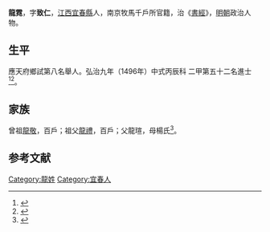 {{明清人物信息框
| 姓名 = 龍霓
| 原名 =
| 圖片名稱= 
| 圖片大小 =
| 圖片說明 = 
| 最高職務 =
| 國家 = 大明 
| 爵位 =
| 籍貫 = [[江西|江西]][[宜春縣|宜春縣]]
| 族裔 = 
| 字號 = 
| 諡號 =
| 出生日期 = 二月二十日
| 出生地點 =
| 逝世日期 = 卒年不詳 
| 逝世地點 =
| 墓葬 =
| 配偶 = 王氏
| 親屬 = 
| 出身 =
* 弘治九年丙辰科進士出身
| 經歷 =
| 著作 = 
}}
'''龍霓'''{{BD|1462年||？年||}}，字'''致仁'''，[[江西|江西]][[宜春縣|宜春縣]]人，南京牧馬千戶所官籍，治《[[書經|書經]]》，[[明朝|明朝]]政治人物。

== 生平 ==
應天府鄉試第八名舉人。弘治九年（1496年）中式丙辰科<!---會試第二名--->二甲第五十二名進士<ref>{{Cite book|title=《[[皇明贡举考|皇明贡举考]]》卷五|last=（明）[[张朝瑞|张朝瑞]]|first=|publisher=《续修四库全书》史部第828册|year=|isbn=|location=|pages=}}</ref><ref>{{Cite book|title=贡举志五种 上|last=鲁小俊，江俊伟著|first=|publisher=武汉：武汉大学出版社|year=2009|isbn=978-7-307-07043-1|location=|pages=}}</ref>。

== 家族 ==
曾祖[[龍敬|龍敬]]，百戶；祖父[[龍禮|龍禮]]，百戶；父龍瑄，母楊氏<ref>{{Cite book|title=天一阁藏明代科举录选刊 登科录 点校本|last=龚延明主编|first=|publisher=宁波出版社|year=2016|isbn=978-7-5526-2320-8|location=宁波|pages=|quote=《明代登科錄彙編》之《弘治九年進士登科錄》}}</ref>。

==参考文献==
{{reflist}}

{{並稱|苕溪五隱|[[劉麟_(弘治進士)|劉 麟]] - [[孫一元|孫一元]] - [[龍霓|龍 霓]] - '''吳 珫''' - [[施侃|施 侃]]}}
{{弘治九年丙辰科殿試金榜}}

{{Authority control}}

{{DEFAULTSORT:Long龍}}
[[Category:龍姓|Category:龍姓]]
[[Category:宜春人|Category:宜春人]]